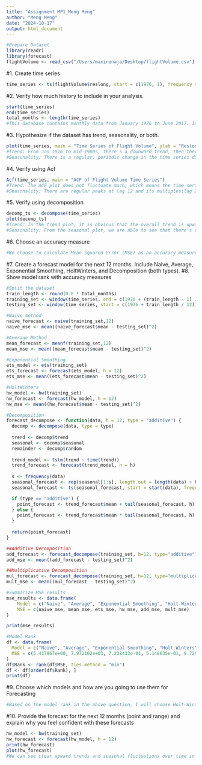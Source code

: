 ```yaml
---
title: "Assignment MP1_Meng Meng"
author: "Meng Meng"
date: "2024-10-17"
output: html_document
---
```


```r
#Prepare Dataset
library(readr)
library(forecast)
flightVolume <- read_csv("/Users/maxinenaja/Desktop/flightVolume.csv")
```

#1. Create time series
```r
time_series <- ts(flightVolume$reslong, start = c(1976, 1), frequency = 12)
```

#2. Verify how much history to include in your analysis.  
```r
start(time_series)
end(time_series)
total_months <- length(time_series)
#This database contains monthly data from January 1976 to June 2017. In total, there are 498 monthly observations.
```

#3. Hypothesize if the dataset has trend, seasonality, or both. 
```r
plot(time_series, main = "Time Series of Flight Volume", ylab = "Reslong", xlab = "Time")
#Trend: From Jan 1976 to mid-1980s, there's a downward trend, then there's a upward trend from the mid-1980s through the 2000s. After that, the trend turned down.
#Seasonality: There is a regular, periodic change in the time series dataset, which represents the seasonal pattern.
```

#4. Verify using Acf
```r
Acf(time_series, main = "ACF of Flight Volume Time Series")
#Trend: The ACF plot does not fluctuate much, which means the time series data has a flat trend.
#Seasonality: There are regular peaks at lag 12 and its multiples(lag 24), meaning there's a seasonal pattern in the time series data.
```

#5. Verify using decomposition
```r
decomp_ts <- decompose(time_series)
plot(decomp_ts)
#Trend: In the trend plot, it is obvious that the overall trend is upward,from around 1990 to 2008, followed by a decline.
#Seasonality: From the seasonal plot, we are able to see that there's a repeating pattern that cycles annually which proves the seasonality of the time series data.
```

#6. Choose an accuracy measure
```r
#We choose to calculate Mean Squared Error (MSE) as an accuracy measure because it's an effective and commonly used method for evaluating the accuracy of time series forecasting model. It can calculate the average squared difference between the predicted and actual values over a period. The advantages for using MSE are its function to capture both large and small errors, its allowance for differentiation between different models, and its straightforward interpretation of average model performance. 
```

#7. Create a forecast model for the next 12 months. Include Naive, Average, Exponential Smoothing, HoltWinters, and Decomposition (both types). 
#8. Show model rank with accuracy measures
```r
#Split the dataset
train_length <- round(0.8 * total_months)
training_set <- window(time_series, end = c(1976 + (train_length - 1) / 12))
testing_set <- window(time_series, start = c(1976 + train_length / 12))

#Naive method
naive_forecast <- naive(training_set,12)
naive_mse <- mean((naive_forecast$mean - testing_set)^2)

#Average Method
mean_forecast <- meanf(training_set,12)
mean_mse <- mean((mean_forecast$mean - testing_set)^2)

#Exponential Smoothing
ets_model <- ets(training_set)
ets_forecast <- forecast(ets_model, h = 12)
ets_mse <- mean((ets_forecast$mean - testing_set)^2)

#HoltWinters
hw_model <- hw(training_set)
hw_forecast <- forecast(hw_model, h = 12)
hw_mse <- mean((hw_forecast$mean - testing_set)^2)

#Decomposition
forecast_decompose <- function(data, h = 12, type = "additive") {
  decomp <- decompose(data, type = type)
  
  trend <- decomp$trend
  seasonal <- decomp$seasonal
  remainder <- decomp$random
  
  trend_model <- tslm(trend ~ time(trend))
  trend_forecast <- forecast(trend_model, h = h)
  
  s <- frequency(data)
  seasonal_forecast <- rep(seasonal[1:s], length.out = length(data) + h)
  seasonal_forecast <- ts(seasonal_forecast, start = start(data), frequency = s)

  if (type == "additive") {
    point_forecast <- trend_forecast$mean + tail(seasonal_forecast, h)
  } else {
    point_forecast <- trend_forecast$mean * tail(seasonal_forecast, h)
  }
  
  return(point_forecast)
}

##Additive Decomposition
add_forecast <- forecast_decompose(training_set, h=12, type="additive")
add_mse <- mean((add_forecast - testing_set)^2)

##Multiplicative Decomposition
mul_forecast <- forecast_decompose(training_set, h=12, type="multiplicative")
mult_mse <- mean((mul_forecast - testing_set)^2)

#Summarize MSE results
mse_results <- data.frame(
    Model = c("Naive", "Average", "Exponential Smoothing", "Holt-Winters", "Additive Decomposition", "Multiplicative Decomposition"),
    MSE = c(naive_mse, mean_mse, ets_mse, hw_mse, add_mse, mult_mse)
)

print(mse_results)

#Model Rank
df <- data.frame(
  Model = c("Naive", "Average", "Exponential Smoothing", "Holt-Winters", "Additive Decomposition", "Multiplicative Decomposition"),
  MSE = c(5.417867e+00, 7.972162e+03, 7.238433e-01, 5.148635e-01, 9.720774e+04, 1.018052e+05)
)
df$Rank <- rank(df$MSE, ties.method = "min")
df <- df[order(df$Rank), ]
print(df)
```

#9. Choose which models and how are you going to use them for Forecasting
```r
#Based on the model rank in the above question, I will choose Holt-Winters model for forecaseting because it has the smallest MSE value. I'll use this model to capture trand and seasonality.
```

#10. Provide the forecast for the next 12 months (point and range) and explain why you feel confident with these forecasts
```r
hw_model <- hw(training_set)
hw_forecast <- forecast(hw_model, h = 12)
print(hw_forecast)
plot(hw_forecast)
#We can see clear upward trends and seasonal fluctuations over time in the plot. Also, the bule line in the polt is the forecast line for the next 12 months which follows the pattern of recent historical data closely. These features prove that the moodel captures the recent trends well. Besides, there are precise numerical forecasts for multiple future time periods, showing the uncertainty of the forecast, which will benefit our decision-making. Therefore, I'm confident with these forecasts.
```

